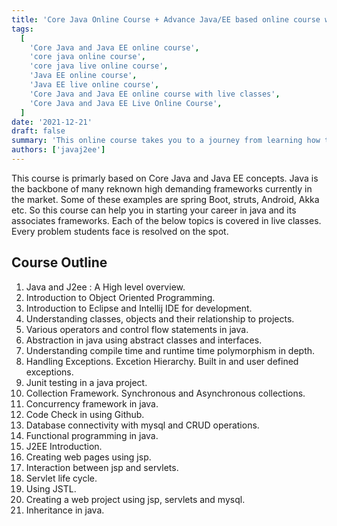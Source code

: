 ```yaml
---
title: 'Core Java Online Course + Advance Java/EE based online course with live classes'
tags:
  [
    'Core Java and Java EE online course',
    'core java online course',
    'core java live online course',
    'Java EE online course',
    'Java EE live online course',
    'Core Java and Java EE online course with live classes',
    'Core Java and Java EE Live Online Course',
  ]
date: '2021-12-21'
draft: false
summary: 'This online course takes you to a journey from learning how to start building java apps from basic to advance level.'
authors: ['javaj2ee']
---
```


This course is primarly based on Core Java and Java EE concepts. Java is the backbone of many reknown high demanding frameworks currently in the market.
Some of these examples are spring Boot, struts, Android, Akka etc. So this course can help you in starting your career in java and its associates frameworks.
Each of the below topics is covered in live classes. Every problem students face is resolved on the spot.

## Course Outline

1. Java and J2ee : A High level overview.
2. Introduction to Object Oriented Programming.
3. Introduction to Eclipse and Intellij IDE for development.
4. Understanding classes, objects and their relationship to projects.
5. Various operators and control flow statements in java.
6. Abstraction in java using abstract classes and interfaces.
7. Understanding compile time and runtime time polymorphism in depth.
8. Handling Exceptions. Excetion Hierarchy. Built in and user defined exceptions.
9. Junit testing in a java project.
10. Collection Framework. Synchronous and Asynchronous collections.
11. Concurrency framework in java.
12. Code Check in using Github.
13. Database connectivity with mysql and CRUD operations.
14. Functional programming in java.
15. J2EE Introduction.
16. Creating web pages using jsp.
17. Interaction between jsp and servlets.
18. Servlet life cycle.
19. Using JSTL.
20. Creating a web project using jsp, servlets and mysql.
21. Inheritance in java.
